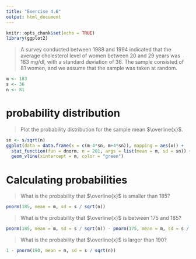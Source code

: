 ```yaml
---
title: "Exercise 4.6"
output: html_document
---
```


```r
knitr::opts_chunk$set(echo = TRUE)
library(ggplot2)
```

> A survey conducted between 1988 and 1994 indicated that the average cholesterol level of women between 20 and 29 years was 183 mg/dl, with a standard deviation of 36. The sample consisted of 81 women, and we assume that the sample was taken at random.

```r
m <- 183
s <- 36
n <- 81
```

# probability distribution

> Plot the probability distribution for the sample mean $\overline{x}$.

```r
sn <- s/sqrt(n)
ggplot(data = data.frame(x = c(m-4*sn, m+4*sn)), mapping = aes(x)) +
  stat_function(fun = dnorm, n = 201, args = list(mean = m, sd = sn)) +
  geom_vline(xintercept = m, color = "green")
```

# Calculating probabilities

> What is the probability that $\overline{x}$ is smaller than 185?

```r
pnorm(185, mean = m, sd = s / sqrt(n))
```

> What is the probability that $\overline{x}$ is between 175 and 185?

```r
pnorm(185, mean = m, sd = s / sqrt(n)) - pnorm(175, mean = m, sd = s / sqrt(n))
```

> What is the probability that $\overline{x}$ is larger than 190? 

```r
1 - pnorm(190, mean = m, sd = s / sqrt(n))
```

